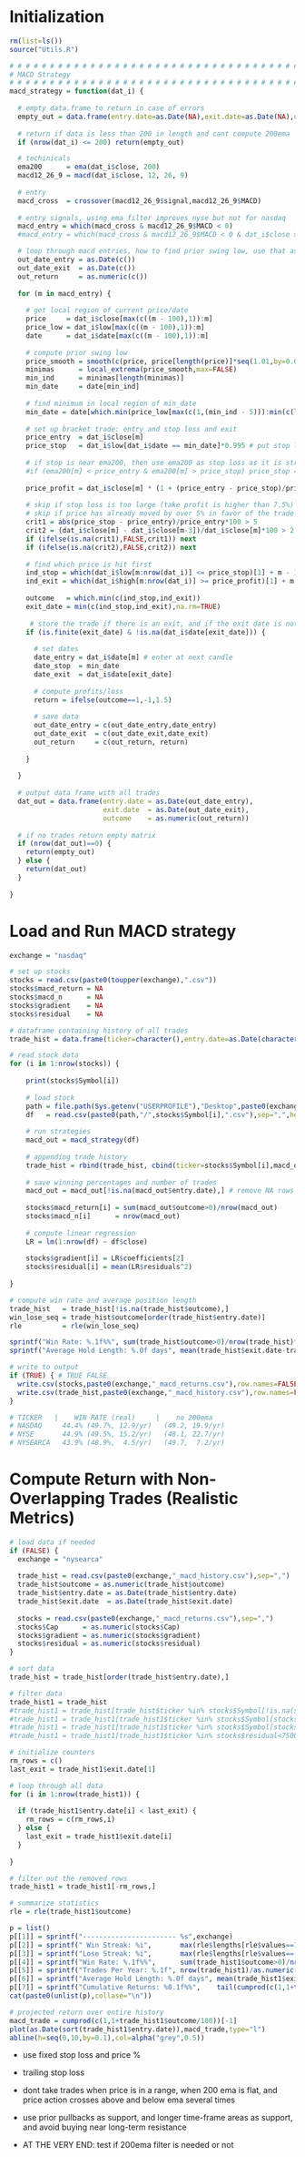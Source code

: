 
# Initialization
```r
rm(list=ls())
source("Utils.R")

# # # # # # # # # # # # # # # # # # # # # # # # # # # # # # # # # # # # # # # # # # # # # # # # # # # # # # # # # # # # # # # # # #
# MACD Strategy
# # # # # # # # # # # # # # # # # # # # # # # # # # # # # # # # # # # # # # # # # # # # # # # # # # # # # # # # # # # # # # # # # #
macd_strategy = function(dat_i) {
  
  # empty data.frame to return in case of errors
  empty_out = data.frame(entry.date=as.Date(NA),exit.date=as.Date(NA),outcome=NA)
  
  # return if data is less than 200 in length and cant compute 200ema
  if (nrow(dat_i) <= 200) return(empty_out)

  # techinicals
  ema200      = ema(dat_i$close, 200)
  macd12_26_9 = macd(dat_i$close, 12, 26, 9)
  
  # entry
  macd_cross  = crossover(macd12_26_9$signal,macd12_26_9$MACD)
  
  # entry signals, using ema filter improves nyse but not for nasdaq
  macd_entry = which(macd_cross & macd12_26_9$MACD < 0)
  #macd_entry = which(macd_cross & macd12_26_9$MACD < 0 & dat_i$close > ema200)

  # loop through macd entries, how to find prior swing low, use that as stop loss, and take profit is 1.5x greater
  out_date_entry = as.Date(c())
  out_date_exit  = as.Date(c())
  out_return     = as.numeric(c())
  
  for (m in macd_entry) {
    
    # get local region of current price/date
    price     = dat_i$close[max(c((m - 100),1)):m]
    price_low = dat_i$low[max(c((m - 100),1)):m]
    date      = dat_i$date[max(c((m - 100),1)):m]
    
    # compute prior swing low
    price_smooth = smooth(c(price, price[length(price)]*seq(1.01,by=0.01,length=50)),0.1)[1:length(price)]
    minimas      = local_extrema(price_smooth,max=FALSE)
    min_ind      = minimas[length(minimas)]
    min_date     = date[min_ind]
    
    # find minimum in local region of min_date
    min_date = date[which.min(price_low[max(c(1,(min_ind - 5))):min(c(length(price_low),(min_ind + 5)))]) + min_ind - 6]
    
    # set up bracket trade: entry and stop loss and exit
    price_entry  = dat_i$close[m]
    price_stop   = dat_i$low[dat_i$date == min_date]*0.995 # put stop loss %0.5 below prior swing low
    
    # if stop is near ema200, then use ema200 as stop loss as it is stronger support
    #if (ema200[m] < price_entry & ema200[m] > price_stop) price_stop = ema200[m]
    
    price_profit = dat_i$close[m] * (1 + (price_entry - price_stop)/price_entry * 1.5) # 1R : 1.5R
    
    # skip if stop loss is too large (take profit is higher than 7.5%)
    # skip if price has already moved by over 5% in favor of the trade before the entry ()
    crit1 = abs(price_stop - price_entry)/price_entry*100 > 5
    crit2 = (dat_i$close[m] - dat_i$close[m-3])/dat_i$close[m]*100 > 2.5
    if (ifelse(is.na(crit1),FALSE,crit1)) next
    if (ifelse(is.na(crit2),FALSE,crit2)) next
    
    # find which price is hit first
    ind_stop = which(dat_i$low[m:nrow(dat_i)] <= price_stop)[1] + m - 1
    ind_exit = which(dat_i$high[m:nrow(dat_i)] >= price_profit)[1] + m - 1
    
    outcome   = which.min(c(ind_stop,ind_exit))
    exit_date = min(c(ind_stop,ind_exit),na.rm=TRUE)
    
     # store the trade if there is an exit, and if the exit date is not in the future
    if (is.finite(exit_date) & !is.na(dat_i$date[exit_date])) {
      
      # set dates
      date_entry = dat_i$date[m] # enter at next candle
      date_stop  = min_date
      date_exit  = dat_i$date[exit_date]
      
      # compute profits/loss
      return = ifelse(outcome==1,-1,1.5)
  
      # save data
      out_date_entry = c(out_date_entry,date_entry)
      out_date_exit  = c(out_date_exit,date_exit)
      out_return     = c(out_return, return)
      
    }
    
  }
  
  # output data frame with all trades
  dat_out = data.frame(entry.date = as.Date(out_date_entry),
                       exit.date  = as.Date(out_date_exit),
                       outcome    = as.numeric(out_return))
  
  # if no trades return empty matrix
  if (nrow(dat_out)==0) {
    return(empty_out)
  } else {
    return(dat_out)
  }
  
}
```

# Load and Run MACD strategy
```r
exchange = "nasdaq"

# set up stocks
stocks = read.csv(paste0(toupper(exchange),".csv"))
stocks$macd_return = NA
stocks$macd_n      = NA
stocks$gradient    = NA
stocks$residual    = NA

# dataframe containing history of all trades
trade_hist = data.frame(ticker=character(),entry.date=as.Date(character()),exit.date=as.Date(character()),outcome=numeric())

# read stock data
for (i in 1:nrow(stocks)) {
  
    print(stocks$Symbol[i])
  
    # load stock
    path = file.path(Sys.getenv("USERPROFILE"),"Desktop",paste0(exchange," stocks"))
    df   = read.csv(paste0(path,"/",stocks$Symbol[i],".csv"),sep=",",header=TRUE,stringsAsFactors=FALSE)
    
    # run strategies
    macd_out = macd_strategy(df)
    
    # appending trade history
    trade_hist = rbind(trade_hist, cbind(ticker=stocks$Symbol[i],macd_out))
    
    # save winning percentages and number of trades
    macd_out = macd_out[!is.na(macd_out$entry.date),] # remove NA rows
    
    stocks$macd_return[i] = sum(macd_out$outcome>0)/nrow(macd_out)
    stocks$macd_n[i]      = nrow(macd_out)
    
    # compute linear regression
    LR = lm(1:nrow(df) ~ df$close)
    
    stocks$gradient[i] = LR$coefficients[2]
    stocks$residual[i] = mean(LR$residuals^2)
    
}

# compute win rate and average position length
trade_hist   = trade_hist[!is.na(trade_hist$outcome),]
win_lose_seq = trade_hist$outcome[order(trade_hist$entry.date)]
rle          = rle(win_lose_seq)

sprintf("Win Rate: %.1f%%", sum(trade_hist$outcome>0)/nrow(trade_hist)*100)
sprintf("Average Hold Length: %.0f days", mean(trade_hist$exit.date-trade_hist$entry.date))

# write to output
if (TRUE) { # TRUE FALSE
  write.csv(stocks,paste0(exchange,"_macd_returns.csv"),row.names=FALSE)
  write.csv(trade_hist,paste0(exchange,"_macd_history.csv"),row.names=FALSE)
}

# TICKER   |    WIN RATE (real)     |    no 200ema
# NASDAQ     44.4% (49.7%, 12.9/yr)   (49.2, 19.9/yr)
# NYSE       44.9% (49.5%, 15.2/yr)   (48.1, 22.7/yr)
# NYSEARCA   43.9% (48.9%,  4.5/yr)   (49.7,  7.2/yr)
```

# Compute Return with Non-Overlapping Trades (Realistic Metrics)
```r
# load data if needed
if (FALSE) {
  exchange = "nysearca"
  
  trade_hist = read.csv(paste0(exchange,"_macd_history.csv"),sep=",")
  trade_hist$outcome = as.numeric(trade_hist$outcome)
  trade_hist$entry.date = as.Date(trade_hist$entry.date)
  trade_hist$exit.date  = as.Date(trade_hist$exit.date)
  
  stocks = read.csv(paste0(exchange,"_macd_returns.csv"),sep=",")
  stocks$Cap      = as.numeric(stocks$Cap)
  stocks$gradient = as.numeric(stocks$gradient)
  stocks$residual = as.numeric(stocks$residual)
}

# sort data
trade_hist = trade_hist[order(trade_hist$entry.date),]

# filter data
trade_hist1 = trade_hist
#trade_hist1 = trade_hist[trade_hist$ticker %in% stocks$Symbol[!is.na(stocks$Cap) & stocks$macd_n != 0],]
#trade_hist1 = trade_hist1[trade_hist1$ticker %in% stocks$Symbol[stocks$Cap>10000],]
#trade_hist1 = trade_hist1[trade_hist1$ticker %in% stocks$Symbol[stocks$gradient>0],]
#trade_hist1 = trade_hist1[trade_hist1$ticker %in% stocks$residual<750000,]

# initialize counters
rm_rows = c()
last_exit = trade_hist1$exit.date[1]

# loop through all data
for (i in 1:nrow(trade_hist1)) {
  
  if (trade_hist1$entry.date[i] < last_exit) {
    rm_rows = c(rm_rows,i)
  } else {
    last_exit = trade_hist1$exit.date[i]
  }
  
}

# filter out the removed rows
trade_hist1 = trade_hist1[-rm_rows,]

# summarize statistics
rle = rle(trade_hist1$outcome)

p = list()
p[[1]] = sprintf("----------------------- %s",exchange)
p[[2]] = sprintf(" Win Streak: %i",       max(rle$lengths[rle$values==1.5],na.rm=TRUE))
p[[3]] = sprintf("Lose Streak: %i",       max(rle$lengths[rle$values==-1],na.rm=TRUE))
p[[4]] = sprintf("Win Rate: %.1f%%",      sum(trade_hist1$outcome>0)/nrow(trade_hist1)*100)
p[[5]] = sprintf("Trades Per Year: %.1f", nrow(trade_hist1)/as.numeric((trade_hist1$exit.date[nrow(trade_hist1)] - trade_hist1$entry.date[1])/365.25))
p[[6]] = sprintf("Average Hold Length: %.0f days", mean(trade_hist1$exit.date-trade_hist1$entry.date))
p[[7]] = sprintf("Cumulative Returns: %0.1f%%",    tail(cumprod(c(1,1+trade_hist1$outcome/100))-1,1)*100)
cat(paste0(unlist(p),collase="\n"))

# projected return over entire history
macd_trade = cumprod(c(1,1+trade_hist1$outcome/100))[-1]
plot(as.Date(sort(trade_hist1$entry.date)),macd_trade,type="l")
abline(h=seq(0,10,by=0.1),col=alpha("grey",0.5))
```

- use fixed stop loss and price %

- trailing stop loss

- dont take trades when price is in a range, when 200 ema is flat, and price action crosses above and below ema several times
- use prior pullbacks as support, and longer time-frame areas as support, and avoid buying near long-term resistance

- AT THE VERY END: test if 200ema filter is needed or not